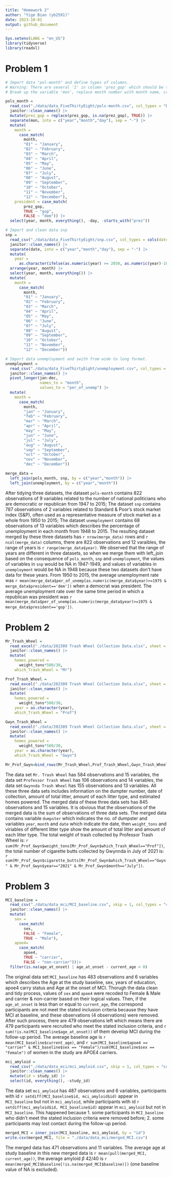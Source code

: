 ```yaml
---
title: "Homework 2"
author: "Yige Bian (yb2591)"
date: 2023-10-01
output: github_document
---
```


```r
Sys.setenv(LANG = "en_US")
library(tidyverse)
library(readxl)
```
# Problem 1
```r
# Import data "pol-month" and define types of columns. 
# Warning: There are several '2' in column 'prez_gop' which should be treated the same as '1'.  
# Break up the variable 'mon', replace month number with month name, create 'president' variable, remove 'prez_dem' and 'prez_gop' and 'day'

pols_month = 
  read_csv("./data/data_FiveThirtyEight/pols-month.csv", col_types = "Dliiiliii") |>
  janitor::clean_names() |>
  mutate(prez_gop = replace(prez_gop, is.na(prez_gop), TRUE)) |>
  separate(mon, into = c("year","month","day"), sep = "-") |>
  mutate(
    month = 
      case_match(
        month,
        "01" ~ "January",
        "02" ~ "February",
        "03" ~ "March",
        "04" ~ "April",
        "05" ~ "May",
        "06" ~ "June",
        "07" ~ "July",
        "08" ~ "August",
        "09" ~ "September",
        "10" ~ "October",
        "11" ~ "November",
        "12" ~ "December"),
    president = case_match(
        prez_gop,
        TRUE ~ "gop",
        FALSE ~ "dem")) |>
  select(year, month, everything(), -day, -starts_with("prez")) 
```
```r
# Import and clean data snp 
snp = 
  read_csv("./data/data_FiveThirtyEight/snp.csv", col_types = cols(date = col_date("%m/%d/%y"))) |>
  janitor::clean_names() |>
  separate(date, into = c("year","month","day"), sep = "-") |>
  mutate(
    year = 
      as.character(ifelse(as.numeric(year) >= 2050, as.numeric(year)-100, as.numeric(year)))) |>
  arrange(year, month) |>
  select(year, month, everything()) |>
  mutate(
    month = 
      case_match(
        month,
        "01" ~ "January",
        "02" ~ "February",
        "03" ~ "March",
        "04" ~ "April",
        "05" ~ "May",
        "06" ~ "June",
        "07" ~ "July",
        "08" ~ "August",
        "09" ~ "September",
        "10" ~ "October",
        "11" ~ "November",
        "12" ~ "December"))
```

```r
# Import data unemployment and swith from wide to long format. 
unemployment =
  read_csv("./data/data_FiveThirtyEight/unemployment.csv", col_types = "cd") |>
  janitor::clean_names() |>
  pivot_longer(jan:dec,
               names_to = "month",
               values_to = "per_of_unemp") |>
  mutate(
    month = 
      case_match(
        month,
        "jan" ~ "January",
        "feb" ~ "February",
        "mar" ~ "March",
        "apr" ~ "April",
        "may" ~ "May",
        "jun" ~ "June",
        "jul" ~ "July",
        "aug" ~ "August",
        "sep" ~ "September",
        "oct" ~ "October",
        "nov" ~ "November",
        "dec" ~ "December"))
```

```r
merge_data = 
  left_join(pols_month, snp, by = c("year","month")) |>
  left_join(unemployment, by = c("year","month"))
```

After tidying three datasets, the dataset `pols-month` contains 822 observations of 9 variables related to the number of national politicians who are democratic or republican from 1947 to 2015; The dataset `snp` contains 787 observations of 2 variables related to Standard & Poor’s stock market index (S&P), often used as a representative measure of stock market as a whole from 1950 to 2015; The dataset `unemployment` contains 68 observations of 13 variables which describes the percentage of unemployment in each month from 1948 to 2015.
The resulting dataset merged by these three datasets has `r nrow(merge_data)` rows and `r ncol(merge_data)` columns, there are 822 observations and 12 varaibles, the range of years is `r range(merge_data$year)`. We observed that the range of years are different in three datasets, so when we merge them with left_join based on the consequence of `pols_month`, `snp` and `unemployment`, the values of variables in `snp` would be NA in 1947-1949, and values of variables in `unemployment` would be NA in 1948 because these two datasets don't have data for these years. From 1950 to 2015, the average unemployment rate was `r mean(merge_data$per_of_unemp[as.numeric(merge_data$year)>=1975 & merge_data$president=='dem'])` when a democrat was president. The average unemployment rate over the same time period in which a republican was president was `r mean(merge_data$per_of_unemp[as.numeric(merge_data$year)>=1975 & merge_data$president=='gop'])`.

# Problem 2
```r
Mr_Trash_Wheel = 
  read_excel("./data/202309 Trash Wheel Collection Data.xlsx", sheet = "Mr. Trash Wheel", range = "A2:N586") |>
  janitor::clean_names() |>
  mutate(
    homes_powered = 
      weight_tons*500/30,
    which_Trash_Wheel = "Mr")

Prof_Trash_Wheel = 
  read_excel("./data/202309 Trash Wheel Collection Data.xlsx", sheet = "Professor Trash Wheel", range = "A2:M108") |>
  janitor::clean_names() |>
  mutate(
    homes_powered = 
      weight_tons*500/30,
    year = as.character(year),
    which_Trash_Wheel = "Prof")

Gwyn_Trash_Wheel = 
  read_excel("./data/202309 Trash Wheel Collection Data.xlsx", sheet = "Gwynnda Trash Wheel", range="A2:L157") |>
  janitor::clean_names() |>
  mutate(
    homes_powered = 
      weight_tons*500/30,
    year = as.character(year),
    which_Trash_Wheel = "Gwyn")

Mr_Prof_Gwyn=bind_rows(Mr_Trash_Wheel,Prof_Trash_Wheel,Gwyn_Trash_Wheel)
```

The data set `Mr. Trash Wheel` has 584 observations and 15 variables, the data set `Professor Trash Wheel` has 106 observations and 14 variables, the data set `Gwynnda Trash Wheel` has 155 observations and 13 variables. All these three data sets includes information on the dumpter number, date of collection, amount of total litter, amount of each litter type, and estimated homes powered.
The merged data of these three data sets has 845 observations and 15 variables. It is obvious that the observations of the merged data is the sum of observations of three data sets. The merged data contains variable `dumpster` which indicates the no. of dumpster and variables `year`, `month` and `date` which indicate the date, then `weight_tons` and viriables of different litter type show the amount of total litter and amount of each litter type. The total weight of trash collected by Professor Trash Wheel is: `r sum(Mr_Prof_Gwyn$weight_tons[Mr_Prof_Gwyn$which_Trash_Wheel=="Prof"])`, the total number of cigarette butts collected by Gwynnda in July of 2021 is: `r sum(Mr_Prof_Gwyn$cigarette_butts[Mr_Prof_Gwyn$which_Trash_Wheel=="Gwyn" & Mr_Prof_Gwyn$year=="2021" & Mr_Prof_Gwyn$month=="July"])`.

# Problem 3
```r
MCI_baseline = 
  read_csv("./data/data_mci/MCI_baseline.csv", skip = 1, col_types = "cdlild") |>
  janitor::clean_names() |>
  mutate(
    sex = 
      case_match(
        sex,
        FALSE ~ "Female",
        TRUE ~ "Male"),
    apoe4=
      case_match(
        apoe4,
        TRUE ~ "carrier",
        FALSE ~ "non-carrier"))|>
  filter(is.na(age_at_onset) | age_at_onset - current_age > 0)
```

The original data set `MCI_baseline` has 483 observations and 6 variables which describes the Age at the study baseline, sex, years of education, apoe4 carry status and Age at the onset of MCI. Thorugh the data clean and tidy process, values of `sex` and `apoe4` were recoded to Female & Male and carrier & non-carrier based on their logical values. Then, if the `age_at_onset` is less than or equal to `current_age`, the correspond participants are not meet the stated inclusion criteria because they have MCI at baseline, and these observations (4 observations) were removed.
After such process, there are 479 observations left which means there are 479 participants were recruited who meet the stated inclusion criteria, and `r sum(!is.na(MCI_baseline$age_at_onset))` of them develop MCI during the follow-up period. The average baseline age is `r mean(MCI_baseline$current_age)`, and `r sum(MCI_baseline$apoe4 == "carrier" & MCI_baseline$sex == "Female")/sum(MCI_baseline$sex == "Female")` of women in the study are APOE4 carriers.

```r
mci_amyloid = 
  read_csv("./data/data_mci/mci_amyloid.csv", skip = 1, col_types = "cddddd") |>
  janitor::clean_names() |>
  mutate(id = study_id) |>
  select(id, everything(), -study_id)
```
The data set `mci_amyloid` has 487 observations and 6 variables, participants with id `r setdiff(MCI_baseline$id, mci_amyloid$id)` appear in `MCI_baseline` but not in `mci_amyloid`, while participants with id `r setdiff(mci_amyloid$id, MCI_baseline$id)` appear in `mci_amyloid` but not in `MCI_baseline`. This happened because 1. some participants in `MCI_baseline` who didn't meet the stated inclusion criteria were removed before; 2. some participants may lost contact during the follow-up period.

```r
merged_MCI = inner_join(MCI_baseline, mci_amyloid, by = "id")
write.csv(merged_MCI, file = "./data/data_mci/merged_MCI.csv")
```

The merged data has 471 observations and 11 variables. The average age at study baseline in this new merged data is `r mean(pull(merged_MCI, current_age))`, the average amyloid $\beta$ 42/40 is `r mean(merged_MCI$baseline[!is.na(merged_MCI$baseline)])` (one baseline value of NA is excluded).




